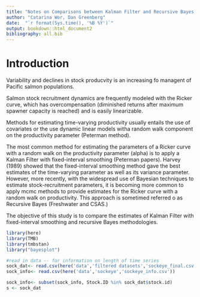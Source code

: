 ```yaml
---
title: "Notes on Comparisons between Kalman Filter and Recursive Bayes methodologies "
author: "Catarina Wor, Dan Greenberg"
date:  "`r format(Sys.time(), '%B %Y')`"
output: bookdown::html_document2
bibliography: all.bib
---
```


# Introduction

Variability  and declines in stock producvity is an increasing  fo managent of Pacific salmon populations.

Salmon stock recruitment dynamics are frequently modeled with the Ricker curve, which has overcompensation (diminished returns after maximum spawner capacity is reached) and is easily linearizable.



Methods for estimating time-varying productivity usually entails the use of covariates or the use dynamic linear models witha random walk component on the productivity parameter (Peterman method). 

The most common method for estimating the parameters of a Ricker curve with a random walk on the productivity parameter (alpha) is to apply a Kalman Filter with fixed-interval smoothing (Peterman papers). Harvey (1989) showed that the fixed-interval smoothing method gave the best estimates of the time-varying parameter as well as its variance parameter. However, more recently, with the widespread use of Bayesian techniques to estimate stock-recruitment parameters, it is becoming more common to apply mcmc methods to provide estimates for the Ricker curve with a random walk on productivity. This approach is sometimed referred o as Recursive Bayes (Freshwater and CSAS.)

The objective of this study is to compare the estimates of Kalman Filter with fixed-interval smoothing and recursive Bayes methodologies. 

```r

library(here)
library(TMB)
library(tmbstan)
library("bayesplot")

#read in data -- for information on length of time series
sock_dat<- read.csv(here('data','filtered datasets','sockeye_final.csv'))
sock_info<- read.csv(here('data','sockeye','sockeye_info.csv'))

sock_info<- subset(sock_info, Stock.ID %in% sock_dat$stock.id)
s <- sock_dat


```

